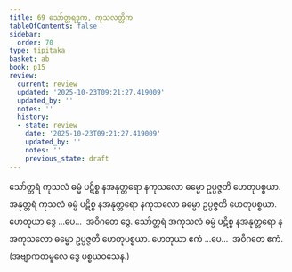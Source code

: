 ```yaml
---
title: 69 သော်တ္တရဒုက, ကုသလတ္တိက
tableOfContents: false
sidebar:
  order: 70
type: tipitaka
basket: ab
book: p15
review:
  current: review
  updated: '2025-10-23T09:21:27.419009'
  updated_by: ''
  notes: ''
  history:
  - state: review
    date: '2025-10-23T09:21:27.419009'
    updated_by: ''
    notes: ''
    previous_state: draft
---
```



<ReviewStatus review={frontmatter.review} showDetails={true} />

<HypothesisAnnotation frontmatter={frontmatter} />

<DynamicBreadcrumb />

<Division number="78" book="p15" e="ch" v="40" p="236">

<Paragraph number="209" book="p15">
သော်တ္တရံ ကုသလံ ဓမ္မံ ပဋိစ္စ နအနုတ္တရော နကုသလော ဓမ္မော ဥပ္ပဇ္ဇတိ ဟေတုပစ္စယာ. အနုတ္တရံ ကုသလံ ဓမ္မံ ပဋိစ္စ နအနုတ္တရော နကုသလော ဓမ္မော ဥပ္ပဇ္ဇတိ ဟေတုပစ္စယာ. ဟေတုယာ ဒွေ …ပေ…  အဝိဂတေ ဒွေ.
</Paragraph>

<Paragraph number="210" book="p15">
သော်တ္တရံ အကုသလံ ဓမ္မံ ပဋိစ္စ နအနုတ္တရော နအကုသလော ဓမ္မော ဥပ္ပဇ္ဇတိ ဟေတုပစ္စယာ. ဟေတုယာ ဧကံ …ပေ…  အဝိဂတေ ဧကံ. (အဗျာကတမူလေ ဒွေ ပစ္စယဝသေန.)
</Paragraph>
</Division>